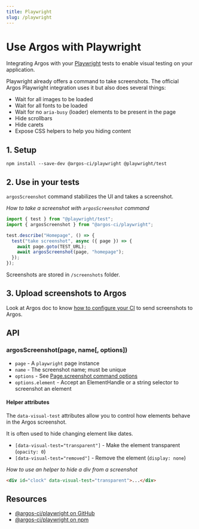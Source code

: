 ```yaml
---
title: Playwright
slug: /playwright
---
```


# Use Argos with Playwright

Integrating Argos with your [Playwright](https://playwright.dev/) tests to enable visual testing on your application.

Playwright already offers a command to take screenshots. The official Argos Playwright integration uses it but also does several things:

- Wait for all images to be loaded
- Wait for all fonts to be loaded
- Wait for no `aria-busy` (loader) elements to be present in the page
- Hide scrollbars
- Hide carets
- Expose CSS helpers to help you hiding content

## 1. Setup

```
npm install --save-dev @argos-ci/playwright @playwright/test
```

## 2. Use in your tests

`argosScreenshot` command stabilizes the UI and takes a screenshot.

_How to take a screenshot with `argosScreenshot` command_

```js
import { test } from "@playwright/test";
import { argosScreenshot } from "@argos-ci/playwright";

test.describe("Homepage", () => {
  test("take screenshot", async ({ page }) => {
    await page.goto(TEST_URL);
    await argosScreenshot(page, "homepage");
  });
});
```

Screenshots are stored in `/screenshots` folder.

## 3. Upload screenshots to Argos

Look at Argos doc to know [how to configure your CI](https://argos-ci.com/docs/upload-screenshots) to send screenshots to Argos.

## API

### argosScreenshot(page, name[, options])

- `page` - A `playwright` page instance
- `name` - The screenshot name; must be unique
- `options` - See [Page.screenshot command options](https://playwright.dev/docs/api/class-page#page-screenshot)
- `options.element` - Accept an ElementHandle or a string selector to screenshot an element

#### Helper attributes

The `data-visual-test` attributes allow you to control how elements behave in the Argos screenshot.

It is often used to hide changing element like dates.

- `[data-visual-test="transparent"]` - Make the element transparent (`opacity: 0`)
- `[data-visual-test="removed"]` - Remove the element (`display: none`)

_How to use an helper to hide a div from a screenshot_

```html
<div id="clock" data-visual-test="transparent">...</div>
```

## Resources

- [@argos-ci/playwright on GitHub](https://github.com/argos-ci/argos-playwright)
- [@argos-ci/playwright on npm](https://www.npmjs.com/package/@argos-ci/playwright)
